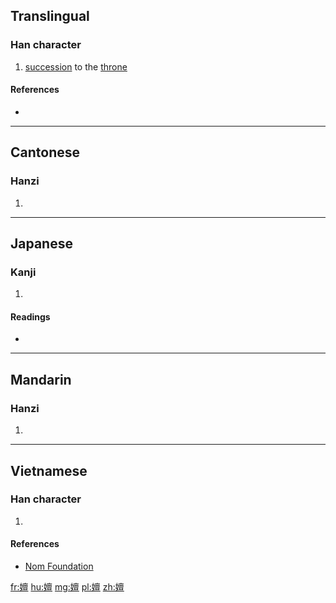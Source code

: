 ==Translingual==

===Han character===
{{Han char|rn=38|rad=女|as=13|sn=16|four=40416|canj=VYWM|ids=⿰女亶}}

# [[succession]] to the [[throne]]

====References====
* {{Han ref|kx=0272.080|dkj=06771|dj=0540.080|hdz=21085.010|uh=5B17|ud=23319|bh=E951|bd=59729}}

----

==Cantonese==

===Hanzi===
{{yue-hanzi|jyut=[[sin6]]|y=sin6}}

# {{defn|lang=yue|sort=女13}}

----

==Japanese==

===Kanji===
{{ja-kanji|grade=|rs=女13}}

# {{defn|lang=ja|sort=女13}}

====Readings====
* {{ja-readings|on=[[せん]] (sen), [[ぜん]] (zen), [[たん]] (tan)|kun=[[ゆるい]] (yurui)}}

----

==Mandarin==

===Hanzi===
{{cmn-hanzi|pin=[[shàn]] ([[shan4]])|wg=shan<sup>4</sup>}}

# {{defn|lang=cmn|sort=女13}}

----

==Vietnamese==

===Han character===
{{vi-readings|rs=女13|hanviet=thiện}}

# {{defn|lang=vi|sort=女13}}

====References====
* [http://nomfoundation.org/common/nom_details.php?codepoint=5b17 Nom Foundation]

[[fr:嬗]]
[[hu:嬗]]
[[mg:嬗]]
[[pl:嬗]]
[[zh:嬗]]